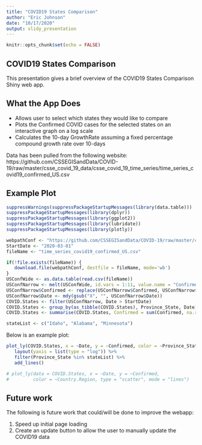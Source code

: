 ```yaml
---
title: "COVID19 States Comparison"
author: "Eric Johnson"
date: "10/17/2020"
output: slidy_presentation
---
```


```r
knitr::opts_chunk$set(echo = FALSE)
```

## COVID19 States Comparison

This presentation gives a brief overview of the COVID19 States Comparison Shiny web app.

## What the App Does

- Allows user to select which states they would like to compare
- Plots the Confirmed COVID cases for the selected states on an interactive graph on a log scale
- Calculates the 10-day GrowthRate assuming a fixed percentage compound growth rate over 10-days

Data has been pulled from the following website:
https://github.com/CSSEGISandData/COVID-19/raw/master/csse_covid_19_data/csse_covid_19_time_series/time_series_covid19_confirmed_US.csv

## Example Plot

```r
suppressWarnings(suppressPackageStartupMessages(library(data.table)))
suppressPackageStartupMessages(library(dplyr))
suppressPackageStartupMessages(library(ggplot2))
suppressPackageStartupMessages(library(lubridate))
suppressPackageStartupMessages(library(plotly))

webpathConf <- "https://github.com/CSSEGISandData/COVID-19/raw/master/csse_covid_19_data/csse_covid_19_time_series/time_series_covid19_confirmed_US.csv"
StartDate <- "2020-03-01"
fileName <- "time_series_covid19_confirmed_US.csv"

if(!file.exists(fileName)) {
   download.file(webpathConf, destfile = fileName, mode='wb')
}
USConfWide <- as.data.table(read.csv(fileName))
USConfNarrow <- melt(USConfWide, id.vars = 1:11, value.name = "Confirmed", variable.name = "Date")
USConfNarrow$Confirmed <- replace(USConfNarrow$Confirmed, USConfNarrow$Confirmed == 0, NA)
USConfNarrow$Date <- mdy(gsub("X", "", USConfNarrow$Date))
COVID.States <- filter(USConfNarrow, Date > StartDate)
COVID.States <- group_by(as_tibble(COVID.States), Province_State, Date)
COVID.States <- summarise(COVID.States, Confirmed = sum(Confirmed, na.rm = TRUE))

stateList <- c("Idaho", "Alabama", "Minnesota")

```

Below is an example plot:
``` r
plot_ly(COVID.States, x = ~Date, y = ~Confirmed, color = ~Province_State) %>%
   layout(yaxis = list(type = "log")) %>%
   filter(Province_State %in% stateList) %>%
   add_lines() 

# plot_ly(data = COVID.States, x = ~Date, y = ~Confirmed, 
#         color = ~Country.Region, type = "scatter", mode = "lines")

```

## Future work

The following is future work that could/will be done to improve the webapp:

1. Speed up initial page loading
2. Create an update button to allow the user to manually update the COVID19 data
